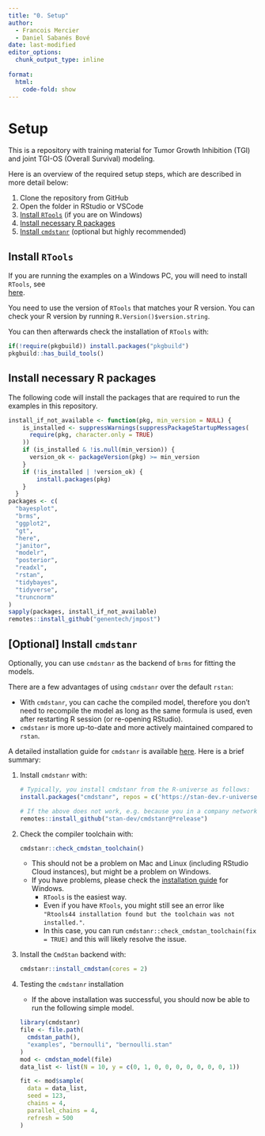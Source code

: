 ```yaml
---
title: "0. Setup"
author:
  - Francois Mercier
  - Daniel Sabanés Bové
date: last-modified
editor_options: 
  chunk_output_type: inline
  
format:
  html:
    code-fold: show
---
```


# Setup

This is a repository with training material for Tumor Growth Inhibition (TGI) and joint TGI-OS (Overall Survival) modeling.

Here is an overview of the required setup steps, which are described in more detail below:

1. Clone the repository from GitHub
1. Open the folder in RStudio or VSCode
1. [Install `RTools`](#install-rtools) (if you are on Windows)
1. [Install necessary R packages](#install-necessary-r-packages)
1. [Install `cmdstanr`](#optional-install-cmdstanr) (optional but highly recommended)

## Install `RTools`

If you are running the examples on a Windows PC, you will need to install `RTools`, see  
[here](https://cran.r-project.org/bin/windows/Rtools/).

You need to use the version of `RTools` that matches your R version.
You can check your R version by running `R.Version()$version.string`.

You can then afterwards check the installation of `RTools` with:

```r
if(!require(pkgbuild)) install.packages("pkgbuild")
pkgbuild::has_build_tools()
```

## Install necessary R packages

The following code will install the packages that are required to run the examples in this repository.

```r
install_if_not_available <- function(pkg, min_version = NULL) {
    is_installed <- suppressWarnings(suppressPackageStartupMessages(
      require(pkg, character.only = TRUE)
    ))
    if (is_installed & !is.null(min_version)) {
      version_ok <- packageVersion(pkg) >= min_version
    }    
    if (!is_installed | !version_ok) {
        install.packages(pkg)
    }
  }
packages <- c(
  "bayesplot", 
  "brms", 
  "ggplot2",
  "gt",
  "here", 
  "janitor",
  "modelr",
  "posterior",
  "readxl",
  "rstan",
  "tidybayes", 
  "tidyverse",   
  "truncnorm"
)
sapply(packages, install_if_not_available)
remotes::install_github("genentech/jmpost")
```

## [Optional] Install `cmdstanr`

Optionally, you can use `cmdstanr` as the backend of `brms` for fitting the models.

There are a few advantages of using `cmdstanr` over the default `rstan`:

- With `cmdstanr`, you can cache the compiled model, therefore you don't need to recompile the model as long as the same formula is used, even after restarting R session (or re-opening RStudio).
- `cmdstanr` is more up-to-date and more actively maintained compared to `rstan`.

A detailed installation guide for `cmdstanr` is available [here](https://mc-stan.org/cmdstanr/articles/cmdstanr.html).
Here is a brief summary:

1. Install `cmdstanr` with:

    ```r
    # Typically, you install cmdstanr from the R-universe as follows:
    install.packages("cmdstanr", repos = c('https://stan-dev.r-universe.dev', getOption("repos")))

    # If the above does not work, e.g. because you in a company network or VPN, you can install cmdstanr from GitHub instead:
    remotes::install_github("stan-dev/cmdstanr@*release")    
    ```
    
1. Check the compiler toolchain with:

    ```r
    cmdstanr::check_cmdstan_toolchain()
    ```
    
    - This should not be a problem on Mac and Linux (including RStudio Cloud instances), but might be a problem on Windows.
    - If you have problems, please check the [installation guide](https://mc-stan.org/docs/cmdstan-guide/installation.html#windows) for Windows. 
      - `RTools` is the easiest way. 
      - Even if you have `RTools`, you might still see an error like `"Rtools44 installation found but the toolchain was not installed."`. 
      - In this case, you can run `cmdstanr::check_cmdstan_toolchain(fix = TRUE)` and this will likely resolve the issue.
      
1. Install the `CmdStan` backend with:

    ```r
    cmdstanr::install_cmdstan(cores = 2)
    ```

1.  Testing the `cmdstanr` installation

    - If the above installation was successful, you should now be able to run the following simple model.
    
    ```r
    library(cmdstanr)
    file <- file.path(
      cmdstan_path(), 
      "examples", "bernoulli", "bernoulli.stan"
    )
    mod <- cmdstan_model(file)
    data_list <- list(N = 10, y = c(0, 1, 0, 0, 0, 0, 0, 0, 0, 1))
    
    fit <- mod$sample(
      data = data_list,
      seed = 123,
      chains = 4,
      parallel_chains = 4,
      refresh = 500
    )
    ```
